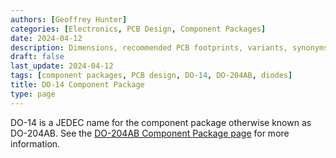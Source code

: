 ```yaml
---
authors: [Geoffrey Hunter]
categories: [Electronics, PCB Design, Component Packages]
date: 2024-04-12
description: Dimensions, recommended PCB footprints, variants, synonyms and more for the DO-14 (DO-204AB) component package.
draft: false
last_update: 2024-04-12
tags: [component packages, PCB design, DO-14, DO-204AB, diodes]
title: DO-14 Component Package
type: page
---
```


DO-14 is a JEDEC name for the component package otherwise known as DO-204AB. See the [DO-204AB Component Package page](/pcb-design/component-packages/do-204ab-component-package/) for more information.
